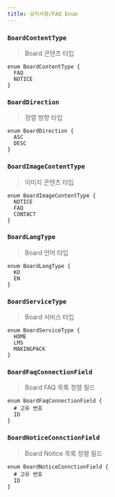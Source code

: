 ```yaml
---
title: 공지사항/FAQ Enum
---
```



### `BoardContentType`
> Board 콘텐츠 타입

```js:title=BoardContentType
enum BoardContentType {
  FAQ
  NOTICE
}
```

### `BoardDirection`
> 정렬 방향 타입

```js:title=BoardDirection
enum BoardDirection {
  ASC
  DESC
}
```

### `BoardImageContentType`
> 이미지 콘텐츠 타입

```js:title=BoardImageContentType
enum BoardImageContentType {
  NOTICE
  FAQ
  CONTACT
}
```

### `BoardLangType`
> Board 언어 타입

```js:title=BoardLangType
enum BoardLangType {
  KO
  EN
}
```

### `BoardServiceType`
> Board 서비스 타입

```js:title=BoardServiceType
enum BoardServiceType {
  HOME
  LMS
  MAKINGPACK
}
```

### `BoardFaqConnectionField`
> Board FAQ 목록 정렬 필드
```js:title=BoardFaqConnectionField
enum BoardFaqConnectionField {
  # 고유 번호
  ID
}
```

### `BoardNoticeConnctionField`
> Board Notice 목록 정렬 필드
```js:title=BoardNoticeConnctionField
enum BoardNoticeConnctionField {
  # 고유 번호
  ID
}
```
